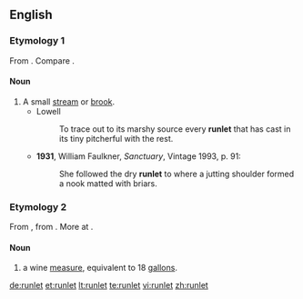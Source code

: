 ==English==

===Etymology 1===
From {{suffix|run|let}}. Compare {{l|en|runnel}}.

====Noun====
{{en-noun}}

# A small [[stream]] or [[brook]].
#* Lowell
#*: To trace out to its marshy source every '''runlet''' that has cast in its tiny pitcherful with the rest.
#*'''1931''', William Faulkner, ''Sanctuary'', Vintage 1993, p. 91:
#*:She followed the dry '''runlet''' to where a jutting shoulder formed a nook matted with briars.

===Etymology 2===
From {{etyl|enm}}, from {{etyl|fro}} {{term|rondelet||roundlet|lang=fro}}. More at {{l|en|roundlet}}.

====Noun====
{{en-noun}}

# {{archaic}} a wine [[measure]], equivalent to 18 [[gallon]]s.

[[de:runlet]]
[[et:runlet]]
[[lt:runlet]]
[[te:runlet]]
[[vi:runlet]]
[[zh:runlet]]